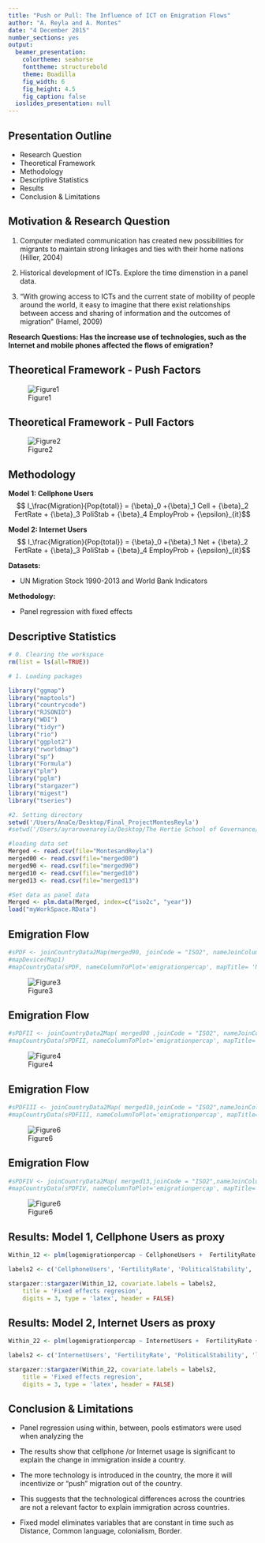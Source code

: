 ```yaml
---
title: "Push or Pull: The Influence of ICT on Emigration Flows"
author: "A. Reyla and A. Montes"
date: "4 December 2015"
number_sections: yes
output:
  beamer_presentation:
    colortheme: seahorse
    fonttheme: structurebold
    theme: Boadilla
    fig_width: 6
    fig_height: 4.5
    fig_caption: false
  ioslides_presentation: null
---
```



## Presentation Outline

- Research Question 
- Theoretical Framework
- Methodology
- Descriptive Statistics 
- Results
- Conclusion & Limitations


## Motivation & Research Question 

1. Computer mediated communication has created new possibilities for migrants to maintain strong linkages and ties with their home nations (Hiller, 2004)

2. Historical development of ICTs. Explore the time dimenstion in a panel data.

3. "With growing access to ICTs and the current state of mobility of people around the world, it easy to imagine that there exist relationships between access and sharing of information and the outcomes of migration" (Hamel, 2009)

**Research Questions: Has the increase use of technologies, such as the Internet and mobile phones affected the flows of emigration?**


## Theoretical Framework - Push Factors


![Figure1](http://i63.tinypic.com/2u7ul1k.jpg) 



## Theoretical Framework - Pull Factors

![Figure2](http://i67.tinypic.com/5vmwrm.jpg) 


## Methodology

**Model 1: Cellphone Users**
$$ I_\frac{Migration}{Pop{total}} = {\beta}_0 +{\beta}_1 Cell + {\beta}_2 FertRate + {\beta}_3 PoliStab + {\beta}_4 EmployProb + {\epsilon}_{it}$$

**Model 2: Internet Users**
$$ I_\frac{Migration}{Pop{total}} = {\beta}_0 +{\beta}_1 Net + {\beta}_2 FertRate + {\beta}_3 PoliStab + {\beta}_4 EmployProb + {\epsilon}_{it}$$


**Datasets:** 

- UN Migration Stock 1990-2013 and World Bank Indicators 


**Methodology:**

- Panel regression with fixed effects

## Descriptive Statistics 

```r

# 0. Clearing the workspace
rm(list = ls(all=TRUE))

# 1. Loading packages

library("ggmap")
library("maptools")
library("countrycode")
library("RJSONIO")
library("WDI")
library("tidyr")
library("rio")
library("ggplot2")
library("rworldmap")
library("sp")
library("Formula")
library("plm")
library("pglm")
library("stargazer")
library("migest")
library("tseries")

#2. Setting directory
setwd('/Users/AnaCe/Desktop/Final_ProjectMontesReyla')
#setwd('/Users/ayrarowenareyla/Desktop/The Hertie School of Governance/Collaborative Social Sciences/Assignment3MontesReyla/Assignment3MontesReyla')

#loading data set
Merged <- read.csv(file="MontesandReyla")
merged00 <- read.csv(file="merged00")
merged90 <- read.csv(file="merged90")
merged10 <- read.csv(file="merged10")
merged13 <- read.csv(file="merged13")

#Set data as panel data
Merged <- plm.data(Merged, index=c("iso2c", "year"))
load("myWorkSpace.RData")
```


## Emigration Flow
```r
#sPDF <- joinCountryData2Map(merged90, joinCode = "ISO2", nameJoinColumn = "iso2c")
#mapDevice(Map1)
#mapCountryData(sPDF, nameColumnToPlot='emigrationpercap', mapTitle= 'Number of emigrants per capita 1990', colourPalette = c("heat"),borderCol='black', missingCountryCol="beige")
```
![Figure3](http://i65.tinypic.com/zios9l.jpg)

## Emigration Flow
```r

#sPDFII <- joinCountryData2Map( merged00 ,joinCode = "ISO2", nameJoinColumn = "iso2c")
#mapCountryData(sPDFII, nameColumnToPlot='emigrationpercap', mapTitle= 'Number of emigrants per capita 2000', colourPalette = c("heat"),   borderCol='black')
```

![Figure4](http://i63.tinypic.com/29bmr2t.jpg)

## Emigration Flow
```r

#sPDFIII <- joinCountryData2Map( merged10,joinCode = "ISO2",nameJoinColumn = "iso2c")
#mapCountryData(sPDFIII, nameColumnToPlot='emigrationpercap', mapTitle= 'Number of emigrants per capita 2010',ccolourPalette = c("heat"),borderCol='black')
```
![Figure6](http://i64.tinypic.com/x58ewx.jpg)

## Emigration Flow
```r

#sPDFIV <- joinCountryData2Map( merged13,joinCode = "ISO2",nameJoinColumn = "iso2c")
#mapCountryData(sPDFIV, nameColumnToPlot='emigrationpercap', mapTitle= 'Number of emigrants per capita 2013',colourPalette = c("heat"), borderCol='black')
```
![Figure6](http://i68.tinypic.com/i2ufid.jpg) 

## Results: Model 1, Cellphone Users as proxy

```r
Within_12 <- plm(logemigrationpercap ~ CellphoneUsers +  FertilityRate + PoliticalStability + employmentprob, data = Merged, index = c("country", "year"), model = "within")

labels2 <- c('CellphoneUsers', 'FertilityRate', 'PoliticalStability', 'logGDPPerCapita' ,'(Intercept)')

stargazer::stargazer(Within_12, covariate.labels = labels2,
    title = 'Fixed effects regresion',
    digits = 3, type = 'latex', header = FALSE)

```

## Results: Model 2, Internet Users as proxy

```r
Within_22 <- plm(logemigrationpercap ~ InternetUsers +  FertilityRate + PoliticalStability + employmentprob, data = Merged, index = c("country", "year"), model = "within")

labels2 <- c('InternetUsers', 'FertilityRate', 'PoliticalStability', 'logGDPPerCapita' ,'(Intercept)')

stargazer::stargazer(Within_22, covariate.labels = labels2,
    title = 'Fixed effects regresion',
    digits = 3, type = 'latex', header = FALSE)

```

## Conclusion & Limitations

- Panel regression using within, between, pools  estimators were used when analyzing the

- The results show that cellphone /or Internet usage is significant to explain the change in immigration inside a country. 
- The more technology is introduced in the country, the more it will incentivize or "push" migration out of the  country. 
- This suggests that the technological differences across the countries are not a relevant factor to explain immigration across countries.

- Fixed model eliminates variables that are constant in time such as Distance, Common language, colonialism, Border.

